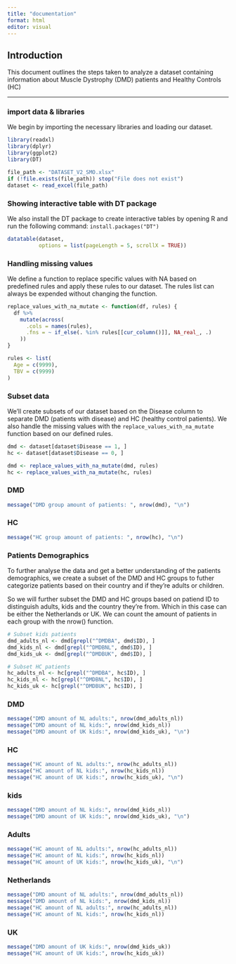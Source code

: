 ```yaml
---
title: "documentation"
format: html
editor: visual
---
```


## Introduction

This document outlines the steps taken to analyze a dataset containing information about Muscle Dystrophy (DMD) patients and Healthy Controls (HC)

------------------------------------------------------------------------

### import data & libraries

We begin by importing the necessary libraries and loading our dataset.

```r
library(readxl)
library(dplyr)
library(ggplot2)
library(DT)

file_path <- "DATASET_V2_SMO.xlsx"
if (!file.exists(file_path)) stop("File does not exist")
dataset <- read_excel(file_path)
```

### Showing interactive table with DT package

We also install the DT package to create interactive tables by opening R and run the following command: `install.packages("DT")`

```r
datatable(dataset, 
          options = list(pageLength = 5, scrollX = TRUE))
```

### Handling missing values

We define a function to replace specific values with NA based on predefined rules and apply these rules to our dataset. The rules list can always be expended without changing the function.

```r
replace_values_with_na_mutate <- function(df, rules) {
  df %>%
    mutate(across(
      .cols = names(rules),
      .fns = ~ if_else(. %in% rules[[cur_column()]], NA_real_, .)
    ))
}

rules <- list(
  Age = c(9999),
  TBV = c(9999)
)
```

### Subset data

We'll create subsets of our dataset based on the Disease column to separate DMD (patients with disease) and HC (healthy control patients). We also handle the missing values with the `replace_values_with_na_mutate` function based on our defined rules.

```r

dmd <- dataset[dataset$Disease == 1, ]
hc <- dataset[dataset$Disease == 0, ]

dmd <- replace_values_with_na_mutate(dmd, rules)
hc <- replace_values_with_na_mutate(hc, rules)
```

::: {.panel-tabset .nav-pills}
### DMD

```r
message("DMD group amount of patients: ", nrow(dmd), "\n")
```

### HC

```r
message("HC group amount of patients: ", nrow(hc), "\n")
```
:::

### Patients Demographics

To further analyse the data and get a better understanding of the patients demographics, we create a subset of the DMD and HC groups to futher categorize patients based on their country and if they're adults or children.

So we will further subset the DMD and HC groups based on patiend ID to distinguish adults, kids and the country they're from. Which in this case can be either the Netherlands or UK. We can count the amount of patients in each group with the nrow() function.

```r
# Subset kids patients
dmd_adults_nl <- dmd[grepl("^DMDBA", dmd$ID), ]
dmd_kids_nl <- dmd[grepl("^DMDBNL", dmd$ID), ]
dmd_kids_uk <- dmd[grepl("^DMDBUK", dmd$ID), ]

# Subset HC patients
hc_adults_nl <- hc[grepl("^DMDBA", hc$ID), ]
hc_kids_nl <- hc[grepl("^DMDBNL", hc$ID), ]
hc_kids_uk <- hc[grepl("^DMDBUK", hc$ID), ]

```

::: {.panel-tabset .nav-pills}
### DMD

```r
message("DMD amount of NL adults:", nrow(dmd_adults_nl))
message("DMD amount of NL kids:", nrow(dmd_kids_nl))
message("DMD amount of UK kids:", nrow(dmd_kids_uk), "\n")
```

### HC

```r
message("HC amount of NL adults:", nrow(hc_adults_nl))
message("HC amount of NL kids:", nrow(hc_kids_nl))
message("HC amount of UK kids:", nrow(hc_kids_uk), "\n")
```

### kids

```r
message("DMD amount of NL kids:", nrow(dmd_kids_nl))
message("DMD amount of UK kids:", nrow(dmd_kids_uk), "\n")

```

### Adults

```r
message("HC amount of NL adults:", nrow(hc_adults_nl))
message("HC amount of NL kids:", nrow(hc_kids_nl))
message("HC amount of UK kids:", nrow(hc_kids_uk), "\n")
```

### Netherlands

```r
message("DMD amount of NL adults:", nrow(dmd_adults_nl))
message("DMD amount of NL kids:", nrow(dmd_kids_nl))
message("HC amount of NL adults:", nrow(hc_adults_nl))
message("HC amount of NL kids:", nrow(hc_kids_nl))

```

### UK

```r
message("DMD amount of UK kids:", nrow(dmd_kids_uk))
message("HC amount of UK kids:", nrow(hc_kids_uk))

```
:::
